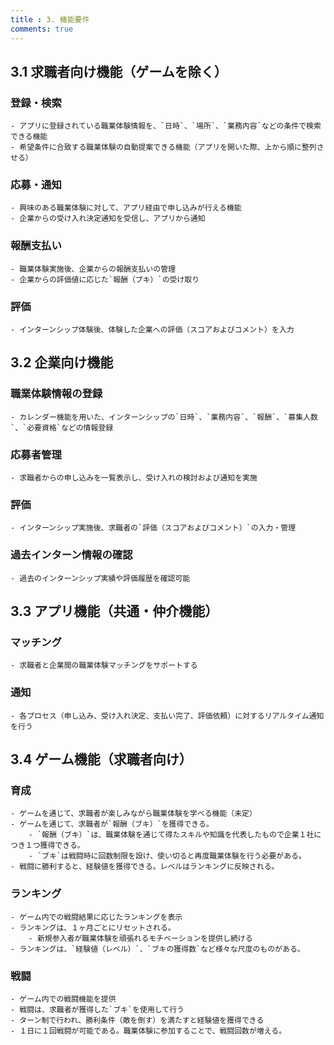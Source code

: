 ```yaml
---
title : 3. 機能要件
comments: true
---
```


## 3.1 求職者向け機能（ゲームを除く）

### 登録・検索
    - アプリに登録されている職業体験情報を、`日時`、`場所`、`業務内容`などの条件で検索できる機能
    - 希望条件に合致する職業体験の自動提案できる機能（アプリを開いた際、上から順に整列させる）
### 応募・通知
    - 興味のある職業体験に対して、アプリ経由で申し込みが行える機能
    - 企業からの受け入れ決定通知を受信し、アプリから通知
### 報酬支払い
    - 職業体験実施後、企業からの報酬支払いの管理
    - 企業からの評価値に応じた`報酬（ブキ）`の受け取り
### 評価
    - インターンシップ体験後、体験した企業への評価（スコアおよびコメント）を入力

## 3.2 企業向け機能

### 職業体験情報の登録
    - カレンダー機能を用いた、インターンシップの`日時`、`業務内容`、`報酬`、`募集人数`、`必要資格`などの情報登録
### 応募者管理
    - 求職者からの申し込みを一覧表示し、受け入れの検討および通知を実施
### 評価
    - インターンシップ実施後、求職者の`評価（スコアおよびコメント）`の入力・管理
### 過去インターン情報の確認
    - 過去のインターンシップ実績や評価履歴を確認可能

## 3.3 アプリ機能（共通・仲介機能）

### マッチング
    - 求職者と企業間の職業体験マッチングをサポートする
### 通知
    - 各プロセス（申し込み、受け入れ決定、支払い完了、評価依頼）に対するリアルタイム通知を行う

## 3.4 ゲーム機能（求職者向け）
### 育成
    - ゲームを通じて、求職者が楽しみながら職業体験を学べる機能（未定）
    - ゲームを通じて、求職者が`報酬（ブキ）`を獲得できる。 
        - `報酬（ブキ）`は、職業体験を通じて得たスキルや知識を代表したもので企業１社につき１つ獲得できる。
        - `ブキ`は戦闘時に回数制限を設け、使い切ると再度職業体験を行う必要がある。
    - 戦闘に勝利すると、経験値を獲得できる。レベルはランキングに反映される。

### ランキング
    - ゲーム内での戦闘結果に応じたランキングを表示
    - ランキングは、１ヶ月ごとにリセットされる。
        - 新規参入者が職業体験を頑張れるモチベーションを提供し続ける
    - ランキングは、`経験値（レベル）`、`ブキの獲得数`など様々な尺度のものがある。

### 戦闘
    - ゲーム内での戦闘機能を提供
    - 戦闘は、求職者が獲得した`ブキ`を使用して行う
    - ターン制で行われ、勝利条件（敵を倒す）を満たすと経験値を獲得できる
    - １日に１回戦闘が可能である。職業体験に参加することで、戦闘回数が増える。
